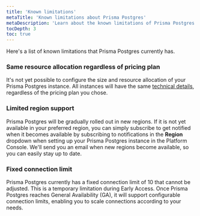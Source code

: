 ```yaml
---
title: 'Known limitations'
metaTitle: 'Known limitations about Prisma Postgres'
metaDescription: 'Learn about the known limitations of Prisma Postgres.'
tocDepth: 3
toc: true
---
```


Here's a list of known limitations that Prisma Postgres currently has. 

### Same resource allocation regardless of pricing plan

It's not yet possible to configure the size and resource allocation of your Prisma Postgres instance. All instances will have the same [technical details](/prisma-postgres/#technical-details), regardless of the pricing plan you chose.

### Limited region support

Prisma Postgres will be gradually rolled out in new regions. If it is not yet available in your preferred region, you can simply subscribe to get notified when it becomes available by subscribing to notifications in the **Region** dropdown when setting up your Prisma Postgres instance in the Platform Console. We'll send you an email when new regions become available, so you can easily stay up to date.

### Fixed connection limit

Prisma Postgres currently has a fixed connection limit of 10 that cannot be adjusted. This is a temporary limitation during Early Access. Once Prisma Postgres reaches General Availability (GA), it will support configurable connection limits, enabling you to scale connections according to your needs.
